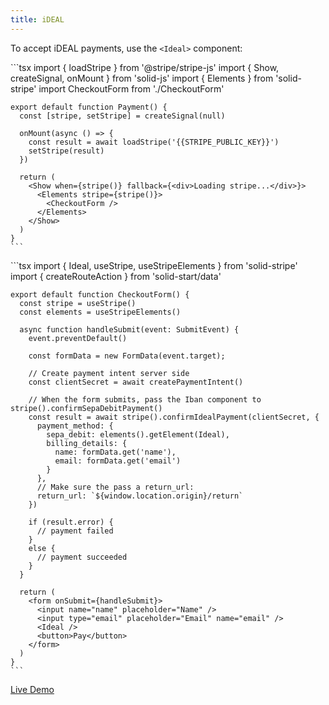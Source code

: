 ```yaml
---
title: iDEAL
---
```



To accept iDEAL payments, use the `<Ideal>` component:

<Tabs>
  <TabItem label="Payment.tsx">
    ```tsx
    import { loadStripe } from '@stripe/stripe-js'
    import { Show, createSignal, onMount } from 'solid-js'
    import { Elements } from 'solid-stripe'
    import CheckoutForm from './CheckoutForm'

    export default function Payment() {
      const [stripe, setStripe] = createSignal(null)

      onMount(async () => {
        const result = await loadStripe('{{STRIPE_PUBLIC_KEY}}')
        setStripe(result)
      })

      return (
        <Show when={stripe()} fallback={<div>Loading stripe...</div>}>
          <Elements stripe={stripe()}>
            <CheckoutForm />
          </Elements>
        </Show>
      )
    }
    ```
  </TabItem>
  <TabItem label="CheckoutForm.tsx">
    ```tsx
    import { Ideal, useStripe, useStripeElements } from 'solid-stripe'
    import { createRouteAction } from 'solid-start/data'

    export default function CheckoutForm() {
      const stripe = useStripe()
      const elements = useStripeElements()

      async function handleSubmit(event: SubmitEvent) {
        event.preventDefault()

        const formData = new FormData(event.target);

        // Create payment intent server side
        const clientSecret = await createPaymentIntent()

        // When the form submits, pass the Iban component to stripe().confirmSepaDebitPayment()
        const result = await stripe().confirmIdealPayment(clientSecret, {
          payment_method: {
            sepa_debit: elements().getElement(Ideal),
            billing_details: {
              name: formData.get('name'),
              email: formData.get('email')
            }
          },
          // Make sure the pass a return_url:
          return_url: `${window.location.origin}/return`
        })

        if (result.error) {
          // payment failed
        }
        else {
          // payment succeeded
        }
      }

      return (
        <form onSubmit={handleSubmit}>
          <input name="name" placeholder="Name" />
          <input type="email" placeholder="Email" name="email" />
          <Ideal />
          <button>Pay</button>
        </form>
      )
    }
    ```
  </TabItem>
</Tabs>

[Live Demo](https://solid-stripe.vercel.app/ideal)
